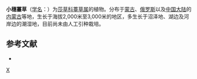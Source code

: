 {{Speciesbox 
| genus = Carex
| species = dichroa
| authority = Freyn
}}
'''小穗薹草'''（[[学名|学名]]：{{lang|la|''Carex dichroa''}}）为[[莎草科|莎草科]][[薹草属|薹草属]]的植物。分布于[[蒙古|蒙古]]、[[俄罗斯|俄罗斯]]以及[[中国大陆|中国大陆]]的[[内蒙古|内蒙古]]等地，生长于海拔2,000米至3,000米的地区，多生长于沼泽地、湖边及河岸边的潮湿地，目前尚未由人工引种栽培。

== 参考文献 ==
<div class="references-small">
* {{cite web| url =http://www.bioinfo.cn/db05/KmzwSpecies.php?action=view&id=5920| title =小穗薹草| work =《中国高等植物数据库全库》| publisher =中国科学院微生物研究所| author =昆明植物研究所| accessdate =2009-02-24| deadurl =yes| archiveurl =https://web.archive.org/web/20160305084144/http://www.bioinfo.cn/db05/KmzwSpecies.php?action=view&id=5920| archivedate =2016-03-05}}
</div>
{{Taxonbar|from=Q10959884}}

[[Category:薹草属|X]]